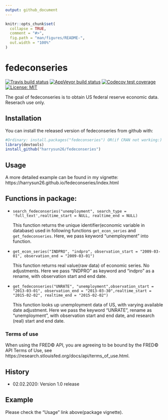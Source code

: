 ```yaml
---
output: github_document
---
```


<!-- README.md is generated from README.Rmd. Please edit that file -->

```r
knitr::opts_chunk$set(
  collapse = TRUE,
  comment = "#>",
  fig.path = "man/figures/README-",
  out.width = "100%"
)
```

# fedeconseries

<!-- badges: start -->
[![Travis build status](https://travis-ci.org/harrysun26/fedeconseries.svg?branch=master)](https://travis-ci.org/harrysun26/fedeconseries)
[![AppVeyor build status](https://ci.appveyor.com/api/projects/status/github/harrysun26/fedeconseries?branch=master&svg=true)](https://ci.appveyor.com/project/harrysun26/fedeconseries)
[![Codecov test coverage](https://codecov.io/gh/harrysun26/fedeconseries/branch/master/graph/badge.svg)](https://codecov.io/gh/harrysun26/fedeconseries?branch=master)
[![License: MIT](https://img.shields.io/badge/License-MIT-yellow.svg)](https://opensource.org/licenses/MIT)
<!-- badges: end -->

The goal of fedeconseries is to obtain US federal reserve economic data.  Reserach use only.

## Installation

You can install the released version of fedeconseries from github with:

```r
#Ordinary: install.packages("fedeconseries") OR(if CRAN not working:)
library(devtools)
install_github("harrysun26/fedeconseries")
```

## Usage
A more detailed example can be found in my vignette: https://harrysun26.github.io/fedeconseries/index.html


## Functions in package:

* 
`search_fedeconseries("unemployment", search_type = 'full_text',realtime_start = NULL, realtime_end = NULL)`

  This function returns the unique identifier(economic variable in database) used in following functions `get_econ_series` and `get_fedeconseries`. Here, we pass keyword "unemployment" into function. 

*
  `get_econ_series("INDPRO", "indpro", observation_start = "2009-03-01", observation_end = "2009-03-01")`

  This function returns real value(raw data) of economic series.  No adjustments. Here we pass "INDPRO" as keyword and "indpro" as a rename, with observation start and end date. 

*                   
`get_fedeconseries("UNRATE", "unemployment",observation_start = "2013-03-01", observation_end = "2013-03-30",realtime_start = "2015-02-02", realtime_end = "2015-02-02")`
                  
  This function looks up unemployment data of US, with varying available date adjustment. Here we pass the keyword "UNRATE", rename as "unemployment", with observation start and end date, and research (real) start and end date. 


### Terms of use

When using the FRED&copy; API, you are agreeing to be bound by the FRED&copy; API Terms of Use, see https://research.stlouisfed.org/docs/api/terms_of_use.html.

## History
- 02.02.2020: Version 1.0 release

## Example

Please check the "Usage" link above(package vignette).

